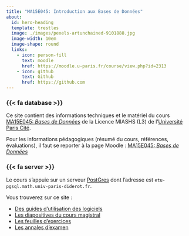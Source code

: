 ```yaml
---
title: "MA15E045: Introduction aux Bases de Données"
about:
  id: hero-heading
  template: trestles
  image: ./images/pexels-artunchained-9101888.jpg 
  image-width: 10em
  image-shape: round
  links:
    - icon: person-fill
      text: moodle
      href: https://moodle.u-paris.fr/course/view.php?id=2313
    - icon: github
      text: Github
      href: https://github.com
---
```


:::{#hero-heading}

### {{< fa database >}} 

Ce site contient des informations techniques et le matériel du cours [MA15E045: *Bases de Données*](https://moodle.u-pariscite.fr/course/view.php?id=2313) de la Licence MIASHS (L3) de l'[Université Paris Cité](https://www.u-paris.fr).

Pour les informations pédagogiques (résumé du cours, références, évaluations), il faut se reporter à la page Moodle : [MA15E045: *Bases de Données*](https://moodle.u-pariscite.fr/course/view.php?id=2313)

<!-- est une initiation à l'usage des *données tabulaires*. Ce cours est conçu pour des étudiantes intéressées par l'analyse de données au sens large. Cela va de l'alimentation, la maintenance de bases de données tabulaires à la statistique descriptive classique, à l'apprentissage machine et à la statistique prédictive.



### {{< fa user-graduate >}} 

Au travers de ce cours, vous allez :

- Apprendre à interroger une base de données relationnelle
- Apprendre à lire un schéma  de base de données 
- Apprendre à concevoir une base de données
- Apprendre à améliorer une base de données 
-->

### {{< fa server >}} 

Le cours s'appuie sur un serveur [PostGres](https://www.postgresql.org) dont l'adresse est `etu-pgsql.math.univ-paris-diderot.fr`. 

:::

Vous trouverez sur ce site :

- [Des guides d'utilisation des logiciels](/computing-access.qmd)
- [Les diapositives du cours magistral](/slides-listings.qmd)
- [Les feuilles d'exercices](/td-listings.qmd)
<!--- [Les corrigés](/corriges-tds.qmd)-->
- [Les annales d'examen](/exams-listings.qmd)


